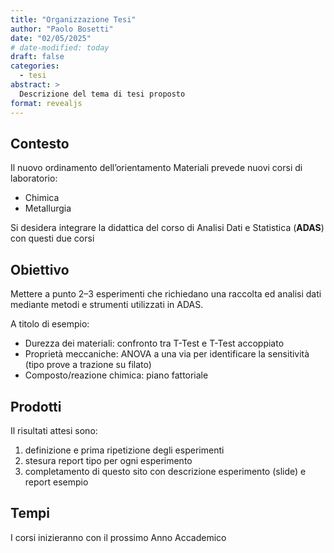 ```yaml
---
title: "Organizzazione Tesi"
author: "Paolo Bosetti"
date: "02/05/2025"
# date-modified: today
draft: false
categories: 
  - tesi
abstract: >
  Descrizione del tema di tesi proposto
format: revealjs
---
```


## Contesto

Il nuovo ordinamento dell'orientamento Materiali prevede nuovi corsi di laboratorio:

* Chimica
* Metallurgia

Si desidera integrare la didattica del corso di Analisi Dati e Statistica (**ADAS**) con questi due corsi


## Obiettivo

Mettere a punto 2--3 esperimenti che richiedano una raccolta ed analisi dati mediante metodi e strumenti utilizzati in ADAS.

A titolo di esempio:

* Durezza dei materiali: confronto tra T-Test e T-Test accoppiato
* Proprietà meccaniche: ANOVA a una via per identificare la sensitività (tipo prove a trazione su filato)
* Composto/reazione chimica: piano fattoriale


## Prodotti

Il risultati attesi sono:

1. definizione e prima ripetizione degli esperimenti
2. stesura report tipo per ogni esperimento
3. completamento di questo sito con descrizione esperimento (slide) e report esempio


## Tempi

I corsi inizieranno con il prossimo Anno Accademico